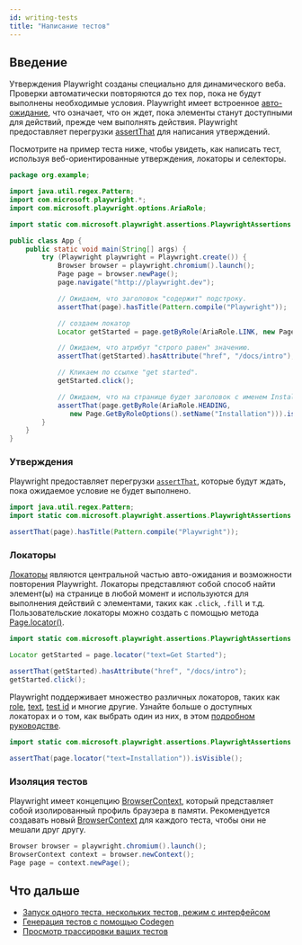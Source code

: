 ```yaml
---
id: writing-tests
title: "Написание тестов"
---
```


## Введение

Утверждения Playwright созданы специально для динамического веба. Проверки автоматически повторяются до тех пор, пока не будут выполнены необходимые условия. Playwright имеет встроенное [авто-ожидание](./actionability.mdx), что означает, что он ждет, пока элементы станут доступными для действий, прежде чем выполнять действия. Playwright предоставляет перегрузки [assertThat](./test-assertions.mdx) для написания утверждений.

Посмотрите на пример теста ниже, чтобы увидеть, как написать тест, используя веб-ориентированные утверждения, локаторы и селекторы.

```java
package org.example;

import java.util.regex.Pattern;
import com.microsoft.playwright.*;
import com.microsoft.playwright.options.AriaRole;

import static com.microsoft.playwright.assertions.PlaywrightAssertions.assertThat;

public class App {
    public static void main(String[] args) {
        try (Playwright playwright = Playwright.create()) {
            Browser browser = playwright.chromium().launch();
            Page page = browser.newPage();
            page.navigate("http://playwright.dev");

            // Ожидаем, что заголовок "содержит" подстроку.
            assertThat(page).hasTitle(Pattern.compile("Playwright"));

            // создаем локатор
            Locator getStarted = page.getByRole(AriaRole.LINK, new Page.GetByRoleOptions().setName("Get Started"));

            // Ожидаем, что атрибут "строго равен" значению.
            assertThat(getStarted).hasAttribute("href", "/docs/intro");

            // Кликаем по ссылке "get started".
            getStarted.click();

            // Ожидаем, что на странице будет заголовок с именем Installation.
            assertThat(page.getByRole(AriaRole.HEADING,
               new Page.GetByRoleOptions().setName("Installation"))).isVisible();
        }
    }
}
```

### Утверждения

Playwright предоставляет перегрузки [`assertThat`](./test-assertions.mdx), которые будут ждать, пока ожидаемое условие не будет выполнено.

```java
import java.util.regex.Pattern;
import static com.microsoft.playwright.assertions.PlaywrightAssertions.assertThat;

assertThat(page).hasTitle(Pattern.compile("Playwright"));
```

### Локаторы

[Локаторы](./locators.mdx) являются центральной частью авто-ожидания и возможности повторения Playwright. Локаторы представляют собой способ найти элемент(ы) на странице в любой момент и используются для выполнения действий с элементами, таких как `.click`, `.fill` и т.д. Пользовательские локаторы можно создать с помощью метода [Page.locator()](/api/class-page.mdx#page-locator).

```java
import static com.microsoft.playwright.assertions.PlaywrightAssertions.assertThat;

Locator getStarted = page.locator("text=Get Started");

assertThat(getStarted).hasAttribute("href", "/docs/intro");
getStarted.click();
```

Playwright поддерживает множество различных локаторов, таких как [role](./locators.mdx#locate-by-role), [text](./locators.mdx#get-by-text), [test id](./locators.mdx#get-by-test-id) и многие другие. Узнайте больше о доступных локаторах и о том, как выбрать один из них, в этом [подробном руководстве](./locators.mdx).

```java
import static com.microsoft.playwright.assertions.PlaywrightAssertions.assertThat;

assertThat(page.locator("text=Installation")).isVisible();
```

### Изоляция тестов

Playwright имеет концепцию [BrowserContext], который представляет собой изолированный профиль браузера в памяти. Рекомендуется создавать новый [BrowserContext] для каждого теста, чтобы они не мешали друг другу.

```java
Browser browser = playwright.chromium().launch();
BrowserContext context = browser.newContext();
Page page = context.newPage();
```

## Что дальше
- [Запуск одного теста, нескольких тестов, режим с интерфейсом](./running-tests.mdx)
- [Генерация тестов с помощью Codegen](./codegen.mdx)
- [Просмотр трассировки ваших тестов](./trace-viewer-intro.mdx)


[APIRequest]: /api/class-apirequest.mdx "APIRequest"
[APIRequestContext]: /api/class-apirequestcontext.mdx "APIRequestContext"
[APIResponse]: /api/class-apiresponse.mdx "APIResponse"
[APIResponseAssertions]: /api/class-apiresponseassertions.mdx "APIResponseAssertions"
[Browser]: /api/class-browser.mdx "Browser"
[BrowserContext]: /api/class-browsercontext.mdx "BrowserContext"
[BrowserType]: /api/class-browsertype.mdx "BrowserType"
[CDPSession]: /api/class-cdpsession.mdx "CDPSession"
[Clock]: /api/class-clock.mdx "Clock"
[ConsoleMessage]: /api/class-consolemessage.mdx "ConsoleMessage"
[Dialog]: /api/class-dialog.mdx "Dialog"
[Download]: /api/class-download.mdx "Download"
[ElementHandle]: /api/class-elementhandle.mdx "ElementHandle"
[FileChooser]: /api/class-filechooser.mdx "FileChooser"
[FormData]: /api/class-formdata.mdx "FormData"
[Frame]: /api/class-frame.mdx "Frame"
[FrameLocator]: /api/class-framelocator.mdx "FrameLocator"
[JSHandle]: /api/class-jshandle.mdx "JSHandle"
[Keyboard]: /api/class-keyboard.mdx "Keyboard"
[Locator]: /api/class-locator.mdx "Locator"
[LocatorAssertions]: /api/class-locatorassertions.mdx "LocatorAssertions"
[Mouse]: /api/class-mouse.mdx "Mouse"
[Page]: /api/class-page.mdx "Page"
[PageAssertions]: /api/class-pageassertions.mdx "PageAssertions"
[Playwright]: /api/class-playwright.mdx "Playwright"
[PlaywrightAssertions]: /api/class-playwrightassertions.mdx "PlaywrightAssertions"
[PlaywrightException]: /api/class-playwrightexception.mdx "PlaywrightException"
[Request]: /api/class-request.mdx "Request"
[RequestOptions]: /api/class-requestoptions.mdx "RequestOptions"
[Response]: /api/class-response.mdx "Response"
[Route]: /api/class-route.mdx "Route"
[Selectors]: /api/class-selectors.mdx "Selectors"
[TimeoutError]: /api/class-timeouterror.mdx "TimeoutError"
[Touchscreen]: /api/class-touchscreen.mdx "Touchscreen"
[Tracing]: /api/class-tracing.mdx "Tracing"
[Video]: /api/class-video.mdx "Video"
[WebError]: /api/class-weberror.mdx "WebError"
[WebSocket]: /api/class-websocket.mdx "WebSocket"
[WebSocketFrame]: /api/class-websocketframe.mdx "WebSocketFrame"
[WebSocketRoute]: /api/class-websocketroute.mdx "WebSocketRoute"
[Worker]: /api/class-worker.mdx "Worker"
[Element]: https://developer.mozilla.org/en-US/docs/Web/API/element "Element"
[EvaluationArgument]: /evaluating.mdx#evaluation-argument "EvaluationArgument"
[Promise]: https://developer.mozilla.org/en-US/docs/Web/JavaScript/Reference/Global_Objects/Promise "Promise"
[iterator]: https://developer.mozilla.org/en-US/docs/Web/JavaScript/Reference/Iteration_protocols "Iterator"
[origin]: https://developer.mozilla.org/en-US/docs/Glossary/Origin "Origin"
[selector]: https://developer.mozilla.org/en-US/docs/Web/CSS/CSS_Selectors "selector"
[Serializable]: https://developer.mozilla.org/en-US/docs/Web/JavaScript/Reference/Global_Objects/JSON/stringify#Description "Serializable"
[UIEvent.detail]: https://developer.mozilla.org/en-US/docs/Web/API/UIEvent/detail "UIEvent.detail"
[UnixTime]: https://en.wikipedia.org/wiki/Unix_time "Unix Time"
[xpath]: https://developer.mozilla.org/en-US/docs/Web/XPath "xpath"

[boolean]: https://docs.oracle.com/javase/tutorial/java/nutsandbolts/datatypes.html "boolean"
[byte&#91;&#93;]: https://docs.oracle.com/javase/tutorial/java/nutsandbolts/datatypes.html "byte[]"
[Consumer]: https://docs.oracle.com/javase/8/docs/api/java/util/function/Consumer.html "Consumer"
[Date]: https://docs.oracle.com/javase/8/docs/api/java/util/Date.html "Date"
[double]: https://docs.oracle.com/javase/tutorial/java/nutsandbolts/datatypes.html "double"
[InputStream]: https://docs.oracle.com/javase/8/docs/api/java/io/InputStream.html "InputStream"
[int]: https://docs.oracle.com/javase/tutorial/java/nutsandbolts/datatypes.html "int"
[long]: https://docs.oracle.com/javase/tutorial/java/nutsandbolts/datatypes.html "long"
[JsonObject]: https://www.javadoc.io/doc/com.google.code.gson/gson/latest/com.google.gson/com/google/gson/JsonObject.html "JsonObject"
[List]: https://docs.oracle.com/javase/8/docs/api/java/util/List.html "List"
[Map]: https://docs.oracle.com/javase/8/docs/api/java/util/Map.html "Map"
[null]: https://docs.oracle.com/javase/specs/jls/se8/html/jls-3.html#jls-3.10.7 "null"
[Object]: https://docs.oracle.com/javase/8/docs/api/java/lang/Object.html "Object"
[Path]: https://docs.oracle.com/javase/8/docs/api/java/nio/file/Path.html "Path"
[Pattern]: https://docs.oracle.com/javase/8/docs/api/java/util/regex/Pattern.html "Pattern"
[Predicate]: https://docs.oracle.com/javase/8/docs/api/java/util/function/Predicate.html "Predicate"
[void]: https://docs.oracle.com/javase/tutorial/java/javaOO/methods.html "void"
[Runnable]: https://docs.oracle.com/javase/8/docs/api/java/lang/Runnable.html "Runnable"
[RuntimeException]: https://docs.oracle.com/javase/8/docs/api/java/lang/RuntimeException.html "RuntimeException"
[String]: https://docs.oracle.com/javase/8/docs/api/java/lang/String.html "String"

[all available image tags]: https://mcr.microsoft.com/en-us/product/playwright/java/about "all available image tags"
[Microsoft Artifact Registry]: https://mcr.microsoft.com/en-us/product/playwright/java/about "Microsoft Artifact Registry"
[Dockerfile.noble]: https://github.com/microsoft/playwright-java/blob/main/utils/docker/Dockerfile.noble "Dockerfile.noble"
